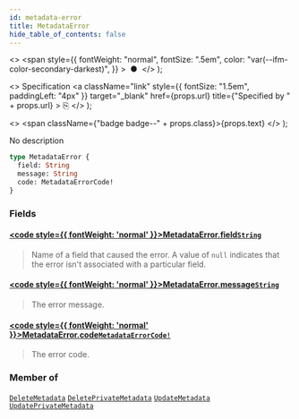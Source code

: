 ```yaml
---
id: metadata-error
title: MetadataError
hide_table_of_contents: false
---
```


  <>
    <span
      style={{
        fontWeight: "normal",
        fontSize: ".5em",
        color: "var(--ifm-color-secondary-darkest)",
      }}
    >
      &nbsp;●&nbsp;
    </span>
  </>
);

  <>
    Specification
    <a
      className="link"
      style={{ fontSize: "1.5em", paddingLeft: "4px" }}
      target="\_blank"
      href={props.url}
      title={"Specified by " + props.url}
    >
      ⎘
    </a>
  </>
);

  <>
    <span className={"badge badge--" + props.class}>{props.text}</span>
  </>
);

No description

```graphql
type MetadataError {
  field: String
  message: String
  code: MetadataErrorCode!
}
```

### Fields

#### [<code style={{ fontWeight: 'normal' }}>MetadataError.<b>field</b></code>](#)<Bullet />[`String`](../../../storefront/miscellaneous/scalars/string) <Badge class="secondary" text="scalar"/>

> Name of a field that caused the error. A value of `null` indicates that the error isn't associated with a particular field.

#### [<code style={{ fontWeight: 'normal' }}>MetadataError.<b>message</b></code>](#)<Bullet />[`String`](../../../storefront/miscellaneous/scalars/string) <Badge class="secondary" text="scalar"/>

> The error message.

#### [<code style={{ fontWeight: 'normal' }}>MetadataError.<b>code</b></code>](#)<Bullet />[`MetadataErrorCode!`](../../../storefront/miscellaneous/enums/metadata-error-code) <Badge class="secondary" text="non-null"/> <Badge class="secondary" text="enum"/>

> The error code.

### Member of

[`DeleteMetadata`](../../../storefront/miscellaneous/objects/delete-metadata) <Badge class="secondary" text="object"/><Bullet />[`DeletePrivateMetadata`](../../../storefront/miscellaneous/objects/delete-private-metadata) <Badge class="secondary" text="object"/><Bullet />[`UpdateMetadata`](../../../storefront/miscellaneous/objects/update-metadata) <Badge class="secondary" text="object"/><Bullet />[`UpdatePrivateMetadata`](../../../storefront/miscellaneous/objects/update-private-metadata) <Badge class="secondary" text="object"/>
